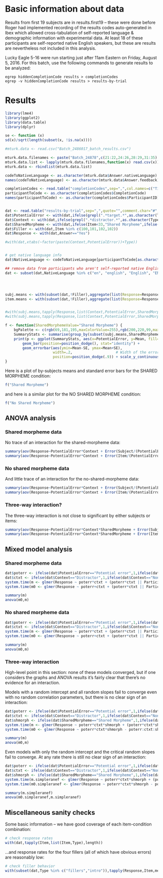 # Basic information about data

Results from first 19 subjects are in results.first19 -- these were done before Roger had implemented recording of the results codes auto-generated in Ibex which allowed cross-tabulation of self-reported language & demographic information with experimental data.  At least 18 of these participants are self-reported native English speakers, but these are results are nevertheless not included in this analysis.

Lucky Eagle 5-16 were run starting just after 11am Eastern on Friday, August 5, 2016.  For this batch, use the following commands to generate results to be analyzed:

    egrep hiddenCompletionCode results > completionCodes
    egrep -v hiddenCompletionCode results > results-by-trial
    
# Results

```r
library(lme4)
library(ggplot2)
library(data.table)
library(dplyr)

se <- function (x) 
sd(x)/sqrt(length(subset(x, !is.na(x))))

#mturk.data <- read.csv("Batch_2486017_batch_results.csv")

mturk.data.filenames <- paste("Batch_24878",c(21:22,24:26,28:29,31:35),"_batch_results.csv",sep="")
mturk.data.list <- lapply(mturk.data.filenames,function(x) read.csv(x))
mturk.data <- rbindlist(mturk.data.list)

codeToNativeLanguage <- as.character(mturk.data$Answer.nativeLanguage)
names(codeToNativeLanguage) <- as.character(mturk.data$Answer.feedback)

completionCodes <- read.table("completionCodes",sep=",",col.names=c("Timestamp","ParticipantID","Controller","IbexItem","Element","Type","Item","CompletionCode"))
participantToCode <- as.character(completionCodes$CompletionCode)
names(participantToCode) <- as.character(completionCodes$ParticipantID)


dat <- read.table("results-by-trial",sep=",",quote="",comment.char="#",col.names=c("Timestamp","ParticipantID","Controller","IbexItem","Element","Type","Item","Question","Answer","Correct","RT"))
dat$PotentialError <- with(dat,ifelse(grepl(".*target.*",as.character(Type)),"Not a potential error",ifelse(grepl(".*error.*",as.character(Type)),"Potential error",NA)))
dat$Context <- with(dat,ifelse(grepl(".*distractor.*",as.character(Type)),"Distractor",ifelse(grepl(".*control.*",as.character(Type)),"Non-distractor",NA)))
dat$SharedMorpheme <- with(dat,ifelse(Item<33,"Shared Morpheme",ifelse(Item<65,"No Shared Morpheme",NA)))
dat$Filler <- with(dat,Item %in% c(100,101,102,102))
dat$Response <- with(dat,Answer=="Yes")

#with(dat,xtabs(~factor(paste(Context,PotentialError))+Type))


# get native language info
dat$NativeLanguage <- codeToNativeLanguage[participantToCode[as.character(dat$ParticipantID)]]

## remove data from participants who aren't self-reported native English speakers
dat <- subset(dat,NativeLanguage %in% c("en", "english", "English", "ENGLISH"))




subj.means <- with(subset(dat,!Filler),aggregate(list(Response=Response),list(Subject=ParticipantID,Context=Context,PotentialError=PotentialError,SharedMorpheme=SharedMorpheme),mean))
item.means <- with(subset(dat,!Filler),aggregate(list(Response=Response),list(Item=factor(paste("I",Item)),Context=Context,PotentialError=PotentialError,SharedMorpheme=SharedMorpheme),mean))


#with(subj.means,tapply(Response,list(Context,PotentialError,SharedMorpheme),mean))
#with(subj.means,tapply(Response,list(Context,PotentialError,SharedMorpheme),se))

f <- function(SharedMorphemeValue="Shared Morpheme") {
	bgPalette <- c(rgb(69,181,195,maxColorValue=255),rgb(200,220,99,maxColorValue=255))
	SummaryStats <- summarise(group_by(subset(subj.means,SharedMorpheme==SharedMorphemeValue),PotentialError,Context),Mean=mean(Response),SE=se(Response))
	print(p <- ggplot(SummaryStats, aes(x=PotentialError, y=Mean, fill=Context)) + 
        geom_bar(position=position_dodge(), stat="identity") +
        geom_errorbar(aes(ymin=Mean-SE, ymax=Mean+SE),
                      width=.2,                    # Width of the error bars
                      position=position_dodge(.9)) + scale_y_continuous(limits=c(0,1)) + ylab("% YES") + ggtitle(SharedMorphemeValue) + scale_fill_manual(values=bgPalette))
}
```

Here is a plot of by-subjects means and standard error bars for the SHARED MORPHEME condition:

```r
f("Shared Morpheme")
```

and here is a similar plot for the NO SHARED MORPHEME condition:

```r
f("No Shared Morpheme")
```

## ANOVA analysis


### Shared morpheme data

No trace of an interaction for the shared-morpheme data:

```r
summary(aov(Response~PotentialError*Context + Error(Subject/(PotentialError*Context)),subset(subj.means,SharedMorpheme=="Shared Morpheme")))
summary(aov(Response~PotentialError*Context + Error(Item/(PotentialError*Context)),subset(item.means,SharedMorpheme=="Shared Morpheme")))
```


### No shared morpheme data

And little trace of an interaction for the no-shared-morpheme data:

```r
summary(aov(Response~PotentialError*Context + Error(Subject/(PotentialError*Context)),subset(subj.means,SharedMorpheme=="No Shared Morpheme")))
summary(aov(Response~PotentialError*Context + Error(Item/(PotentialError*Context)),subset(item.means,SharedMorpheme=="No Shared Morpheme")))
```

### Three-way interaction?

The three-way interaction is not close to significant by either subjects or items:

```r
summary(aov(Response~PotentialError*Context*SharedMorpheme + Error(Subject/(PotentialError*Context*SharedMorpheme)),subj.means))
summary(aov(Response~PotentialError*Context*SharedMorpheme + Error(Item/(PotentialError*Context)),item.means))
```


## Mixed model analysis

### Shared morpheme data

```r
dat$poterr <- ifelse(dat$PotentialError=="Potential error",1,ifelse(dat$PotentialError=="Not a potential error",-1,NA))
dat$ctxt <- ifelse(dat$Context=="Distractor",1,ifelse(dat$Context=="Non-distractor",-1,NA))
system.time(m <- glmer(Response ~ poterr*ctxt + (poterr*ctxt || ParticipantID) + (poterr*ctxt || Item),subset(dat,SharedMorpheme=="Shared Morpheme"),family="binomial"))
system.time(m0 <- glmer(Response ~ poterr+ctxt + (poterr*ctxt || ParticipantID) + (poterr*ctxt || Item),subset(dat,SharedMorpheme=="Shared Morpheme"),family="binomial"))
```

```r
summary(m)
anova(m0,m)
```


### No shared morpheme data

```r
dat$poterr <- ifelse(dat$PotentialError=="Potential error",1,ifelse(dat$PotentialError=="Not a potential error",-1,NA))
dat$ctxt <- ifelse(dat$Context=="Distractor",1,ifelse(dat$Context=="Non-distractor",-1,NA))
system.time(m <- glmer(Response ~ poterr*ctxt + (poterr*ctxt || ParticipantID) + (poterr*ctxt || Item),subset(dat,SharedMorpheme=="No Shared Morpheme"),family="binomial"))
system.time(m0 <- glmer(Response ~ poterr+ctxt + (poterr*ctxt || ParticipantID) + (poterr*ctxt || Item),subset(dat,SharedMorpheme=="No Shared Morpheme"),family="binomial"))
```

```r
summary(m)
anova(m0,m)
```

### Three-way interaction

High-level point in this section: none of these models converged, but if one considers the graphs and ANOVA results it's fairly clear that there's no evidence for an interaction.

Models with a random intercept and all random slopes fail to converge even with no random correlation parameters, but there is no clear sign of an interaction:

```r
dat$poterr <- ifelse(dat$PotentialError=="Potential error",1,ifelse(dat$PotentialError=="Not a potential error",-1,NA))
dat$ctxt <- ifelse(dat$Context=="Distractor",1,ifelse(dat$Context=="Non-distractor",-1,NA))
dat$shmorph <- ifelse(dat$SharedMorpheme=="Shared Morpheme",1,ifelse(dat$SharedMorpheme=="No Shared Morpheme",-1,NA))
system.time(m <- glmer(Response ~ poterr*ctxt*shmorph + (poterr*ctxt*shmorph || ParticipantID) + (poterr*ctxt || Item),subset(dat,! Filler),family="binomial"))
system.time(m0 <- glmer(Response ~ poterr*ctxt*shmorph - poterr:ctxt:shmorph + (poterr*ctxt*shmorph || ParticipantID) + (poterr*ctxt || Item),subset(dat,! Filler),family="binomial"))
```

```r
summary(m)
anova(m0,m)
```


Even models with only the random intercept and the critical random slopes fail to converge.  At any rate there is still no clear sign of an interaction:

```r
dat$poterr <- ifelse(dat$PotentialError=="Potential error",1,ifelse(dat$PotentialError=="Not a potential error",-1,NA))
dat$ctxt <- ifelse(dat$Context=="Distractor",1,ifelse(dat$Context=="Non-distractor",-1,NA))
dat$shmorph <- ifelse(dat$SharedMorpheme=="Shared Morpheme",1,ifelse(dat$SharedMorpheme=="No Shared Morpheme",-1,NA))
system.time(m.simpleranef <- glmer(Response ~ poterr*ctxt*shmorph + (poterr:ctxt:shmorph || ParticipantID) + (poterr:ctxt || Item),subset(dat,! Filler),family="binomial"))
system.time(m0.simpleranef <- glmer(Response ~ poterr*ctxt*shmorph - poterr:ctxt:shmorph + (poterr:ctxt:shmorph || ParticipantID) + (poterr:ctxt || Item),subset(dat,! Filler),family="binomial"))
```

```r
summary(m.simpleranef)
anova(m0.simpleranef,m.simpleranef)
```


## Miscellaneous sanity checks

Some basic information -- we have good coverage of each item-condition combination:

```r
# check response rates
with(dat,tapply(Item,list(Item,Type),length))
```

...and response rates for the four fillers (all of which have obvious errors) are reasonably low:

```r
# check filler behavior
with(subset(dat,Type %in% c("fillers","intro")),tapply(Response,Item,mean))
```